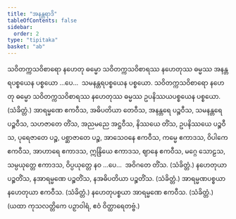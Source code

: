```yaml
---
title: "အနန္တရာဒိ"
tableOfContents: false
sidebar:
  order: 2
type: "tipitaka"
basket: "ab"
---
```



<DynamicBreadcrumb />

<Division number="100">

<Paragraph number="337">
သဝိတက္ကသဝိစာရော နဟေတု ဓမ္မော သဝိတက္ကသဝိစာရဿ နဟေတုဿ ဓမ္မဿ အနန္တရပစ္စယေန ပစ္စယော …ပေ…  သမနန္တရပစ္စယေန ပစ္စယော.
</Paragraph>

<Paragraph number="338">
သဝိတက္ကသဝိစာရော နဟေတု ဓမ္မော သဝိတက္ကသဝိစာရဿ နဟေတုဿ ဓမ္မဿ ဥပနိဿယပစ္စယေန ပစ္စယော. (သံခိတ္တံ.)
</Paragraph>

</Division>
<Division number="101">

<Paragraph number="339">
အာရမ္မဏေ ဧကဝီသ, အဓိပတိယာ တေဝီသ, အနန္တရေ ပဉ္စဝီသ, သမနန္တရေ ပဉ္စဝီသ, သဟဇာတေ တိံသ, အညမညေ အဋ္ဌဝီသ, နိဿယေ တိံသ, ဥပနိဿယေ ပဉ္စဝီသ, ပုရေဇာတေ ပဉ္စ, ပစ္ဆာဇာတေ ပဉ္စ, အာသေဝနေ ဧကဝီသ, ကမ္မေ ဧကာဒသ, ဝိပါကေ ဧကဝီသ, အာဟာရေ ဧကာဒသ, ဣန္ဒြိယေ ဧကာဒသ, ဈာနေ ဧကဝီသ, မဂ္ဂေ သောဠသ, သမ္ပယုတ္တေ ဧကာဒသ, ဝိပ္ပယုတ္တေ နဝ …ပေ…  အဝိဂတေ တိံသ. (သံခိတ္တံ.)
</Paragraph>

<Paragraph number="340">
နဟေတုယာ ပဉ္စတိံသ, နအာရမ္မဏေ ပဉ္စတိံသ, နအဓိပတိယာ ပဉ္စတိံသ. (သံခိတ္တံ.)
</Paragraph>

<Paragraph number="341">
အာရမ္မဏပစ္စယာ နဟေတုယာ ဧကဝီသ. (သံခိတ္တံ.)
</Paragraph>

<Paragraph number="342">
နဟေတုပစ္စယာ အာရမ္မဏေ ဧကဝီသ. (သံခိတ္တံ.)
</Paragraph>

<Paragraph number="343">
(ယထာ ကုသလတ္တိကေ ပဉှာဝါရံ, ဧဝံ ဝိတ္ထာရေတဗ္ဗံ.)
</Paragraph>
</Division>